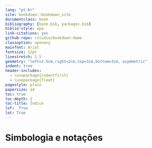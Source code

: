 ```yaml
--- 
lang: "pt-br"
site: bookdown::bookdown_site
documentclass: book
bibliography: [book.bib, packages.bib]
biblio-style: apa
link-citations: yes
github-repo: rstudio/bookdown-demo
classoption: openany
mainfont: Arial
fontsize: 12pt
linestretch: 1.5
geometry: "left=3.5cm,right=2cm,top=3cm,bottom=3cm, asymmetric"
indent: true
header-includes:
  - \usepackage{indentfirst}
  - \usepackage{float}
pagestyle: plain
papersize: a4
toc: true
toc-depth: 2
toc-title: Índice
lof:  True
lot: True
---
```


# Simbologia e notações{.unlisted .unnumbered}

\mainmatter 
